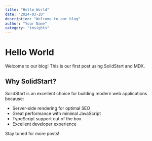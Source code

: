 ```yaml
---
title: "Hello World"
date: "2024-03-20"
description: "Welcome to our blog"
author: "Your Name"
category: "insights"
---
```


# Hello World

Welcome to our blog! This is our first post using SolidStart and MDX.

## Why SolidStart?

SolidStart is an excellent choice for building modern web applications because:

- Server-side rendering for optimal SEO
- Great performance with minimal JavaScript
- TypeScript support out of the box
- Excellent developer experience

Stay tuned for more posts!
